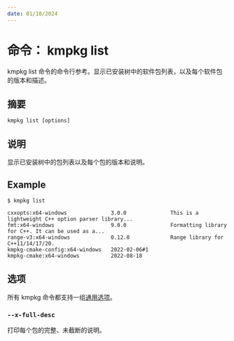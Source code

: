 ---
date: 01/10/2024
---
# 命令： kmpkg list

kmpkg list 命令的命令行参考。显示已安装树中的软件包列表，以及每个软件包的版本和描述。

## 摘要

```console
kmpkg list [options]
```

## 说明

显示已安装树中的包列表以及每个包的版本和说明。

## Example

```console
$ kmpkg list

cxxopts:x64-windows              3.0.0              This is a lightweight C++ option parser library...
fmt:x64-windows                  9.0.0              Formatting library for C++. It can be used as a...
range-v3:x64-windows             0.12.0             Range library for C++11/14/17/20.
kmpkg-cmake-config:x64-windows   2022-02-06#1
kmpkg-cmake:x64-windows          2022-08-18
```

## 选项

所有 kmpkg 命令都支持一组[通用选项](common-options.mdx)。

### `--x-full-desc`

打印每个包的完整、未截断的说明。
